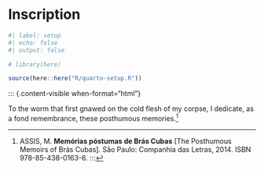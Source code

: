 <!-- %:::% .common h1 begin %:::% -->
# Inscription {.unnumbered}
<!-- %:::% .common h1 end %:::% -->

```r
#| label: setup
#| echo: false
#| output: false

# library(here)

source(here::here("R/quarto-setup.R"))
```

::: {.content-visible when-format="html"}

To the worm that first gnawed on the cold flesh of my corpse, I dedicate, as a fond remembrance, these posthumous memories.[^1]

[^1]: ASSIS, M. __Memórias póstumas de Brás Cubas__ [The Posthumous Memoirs of Brás Cubas]. São Paulo: Companhia das Letras, 2014. ISBN 978-85-438-0163-6.
:::

::: {.content-visible when-format="pdf"}
<!-- %:::% inscription body begin %:::% -->
\textit{To the worm that first gnawed on the cold flesh of my corpse,}

\textit{I dedicate, as a fond remembrance, these posthumous memories.}\footnotemark{}

\footnotetext{ASSIS, M. \textbf{Memórias póstumas de Brás Cubas} [The Posthumous Memoirs of Brás Cubas]. São Paulo: Companhia das Letras, 2014. ISBN 978-85-438-0163-6.}
<!-- %:::% inscription body end %:::% -->
:::
